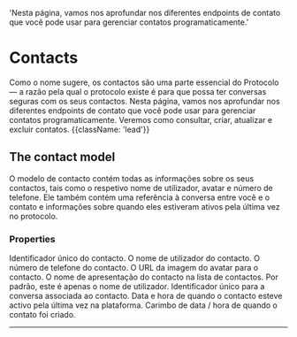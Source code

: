   'Nesta página, vamos nos aprofundar nos diferentes endpoints de contato que você pode usar para gerenciar contatos programaticamente.'

# Contacts

Como o nome sugere, os contactos são uma parte essencial do Protocolo — a razão pela qual o protocolo existe é para que possa ter conversas seguras com os seus contactos. Nesta página, vamos nos aprofundar nos diferentes endpoints de contato que você pode usar para gerenciar contatos programaticamente. Veremos como consultar, criar, atualizar e excluir contatos. {{className: 'lead'}}

## The contact model

O modelo de contacto contém todas as informações sobre os seus contactos, tais como o respetivo nome de utilizador, avatar e número de telefone. Ele também contém uma referência à conversa entre você e o contato e informações sobre quando eles estiveram ativos pela última vez no protocolo.

### Properties

<Properties>
  <Property name="id" type="string">
Identificador único do contacto.
  </Property>
  <Property name="username" type="string">
O nome de utilizador do contacto.
  </Property>
  <Property name="phone_number" type="string">
O número de telefone do contacto.
  </Property>
  <Property name="avatar_url" type="string">
O URL da imagem do avatar para o contacto.
  </Property>
  <Property name="display_name" type="string">
 O nome de apresentação do contacto na lista de contactos. Por padrão, este é apenas o
nome de utilizador.
  </Property>
  <Property name="conversation_id" type="string">
Identificador único para a conversa associada ao contacto.
  </Property>
  <Property name="last_active_at" type="timestamp">
Data e hora de quando o contacto esteve activo pela última vez na plataforma.
  </Property>
  <Property name="created_at" type="timestamp">
Carimbo de data / hora de quando o contato foi criado.
  </Property>
</Properties>

---
